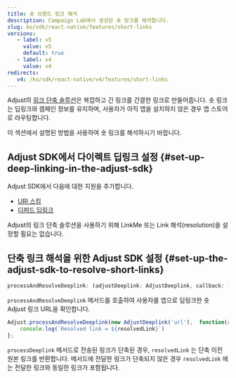 ```yaml
---
title: 숏 브랜드 링크 해석
description: Campaign Lab에서 생성된 숏 링크를 해석합니다.
slug: ko/sdk/react-native/features/short-links
versions:
   - label: v5
     value: v5
     default: true
   - label: v4
     value: v4
redirects:
   v4: /ko/sdk/react-native/v4/features/short-links
---
```


Adjust의 [링크 단축 솔루션](https://help.adjust.com/ko/article/short-branded-links)은 복잡하고 긴 링크를 간결한 링크로 만들어줍니다. 숏 링크는 딥링크와 캠페인 정보를 유지하며, 사용자가 아직 앱을 설치하지 않은 경우 앱 스토어로 라우팅합니다.

이 섹션에서 설명된 방법을 사용하여 숏 링크를 해석하시기 바랍니다.

## Adjust SDK에서 다이렉트 딥링크 설정 \{\#set\-up\-deep\-linking\-in\-the\-adjust\-sdk\}

Adjust SDK에서 다음에 대한 지원을 추가합니다.

- [URI 스킴](/ko/sdk/react-native/features/deep-links)
- [디퍼드 딥링크](/ko/sdk/react-native/features/deep-links#deferred-deep-linking)

<Callout type="note">

Adjust의 링크 단축 솔루션을 사용하기 위해 LinkMe 또는 Link 해석\(resolution\)을 설정할 필요는 없습니다.

</Callout>

## 단축 링크 해석을 위한 Adjust SDK 설정 \{\#set\-up\-the\-adjust\-sdk\-to\-resolve\-short\-links\}

<CodeBlock title="메서드 서명">

```ts
processAndResolveDeeplink: (adjustDeeplink: AdjustDeeplink, callback: (resolvedLink: string) => void) => void
```

</CodeBlock>

`processAndResolveDeeplink` 메서드를 호출하여 사용자를 앱으로 딥링크한 숏 Adjust 링크 URL을 확인합니다.

```jsx
Adjust.processAndResolveDeeplink(new AdjustDeeplink('url'),  function(resolvedLink) {
    console.log(`Resolved link = ${resolvedLink}`)
};
```

`processDeeplink` 메서드로 전송된 링크가 단축된 경우, `resolvedLink` 는 단축 이전 원본 링크를 반환합니다. 메서드에 전달한 링크가 단축되지 않은 경우 `resolvedLink` 에는 전달한 링크와 동일한 링크가 포함됩니다.
